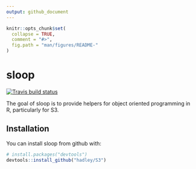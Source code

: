 ```yaml
---
output: github_document
---
```


<!-- README.md is generated from README.Rmd. Please edit that file -->

```r
knitr::opts_chunk$set(
  collapse = TRUE,
  comment = "#>",
  fig.path = "man/figures/README-"
)
```
# sloop

[![Travis build status](https://travis-ci.org/hadley/S3.svg?branch=master)](https://travis-ci.org/hadley/S3)

The goal of sloop is to provide helpers for object oriented programming in R, particularly for S3.

## Installation

You can install sloop from github with:

```r
# install.packages("devtools")
devtools::install_github("hadley/S3")
```
